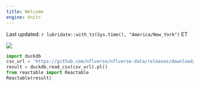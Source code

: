 ```yaml
---
title: Welcome
engine: knitr
---
```


Last updated: `r lubridate::with_tz(Sys.time(), "America/New_York")` ET

![](https://a.espncdn.com/combiner/i?img=/i/teamlogos/nfl/500/buf.png&h=200&w=200){.lightbox}

```python
import duckdb
csv_url = 'https://github.com/nflverse/nflverse-data/releases/download/espn_data/qbr_season_level.csv'
result = duckdb.read_csv(csv_url).pl()
from reactable import Reactable
Reactable(result)

```